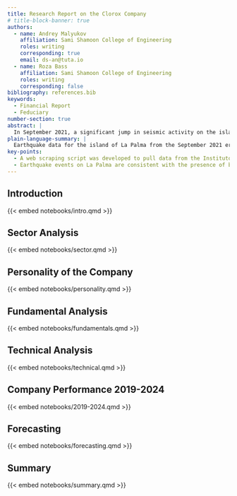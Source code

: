 ```yaml
---
title: Research Report on the Clorox Company
# title-block-banner: true
authors:
  - name: Andrey Malyukov
    affiliation: Sami Shamoon College of Engineering
    roles: writing
    corresponding: true
    email: ds-an@tuta.io
  - name: Roza Bass
    affiliation: Sami Shamoon College of Engineering
    roles: writing
    corresponding: false
bibliography: references.bib
keywords:
  - Financial Report
  - Feduciary
number-section: true
abstract: |
  In September 2021, a significant jump in seismic activity on the island of La Palma (Canary Islands, Spain) signaled the start of a volcanic crisis that still continues at the time of writing. Earthquake data is continually collected and published by the Instituto Geográphico Nacional (IGN). ...
plain-language-summary: |
  Earthquake data for the island of La Palma from the September 2021 eruption is found ...
key-points:
  - A web scraping script was developed to pull data from the Instituto Geogràphico Nacional into a machine-readable form for analysis
  - Earthquake events on La Palma are consistent with the presence of both mantle and crustal reservoirs.
---
```


<!-- ## Section -->
<!-- This is a simple placeholder for the manuscript's main document [@knuth84]. -->

## Introduction
{{< embed notebooks/intro.qmd >}}

## Sector Analysis
{{< embed notebooks/sector.qmd >}}

## Personality of the Company
{{< embed notebooks/personality.qmd >}}

## Fundamental Analysis
{{< embed notebooks/fundamentals.qmd >}}

## Technical Analysis
{{< embed notebooks/technical.qmd >}}

## Company Performance 2019-2024
{{< embed notebooks/2019-2024.qmd >}}

## Forecasting
{{< embed notebooks/forecasting.qmd >}}

## Summary
{{< embed notebooks/summary.qmd >}}
